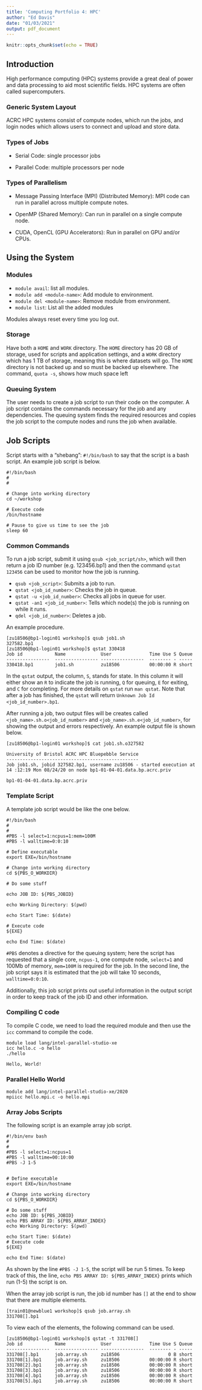 ---
title: 'Computing Portfolio 4: HPC'
author: "Ed Davis"
date: "01/03/2021"
output: pdf_document
---

```{r setup, include=FALSE}
knitr::opts_chunk$set(echo = TRUE)
```

## Introduction

High performance computing (HPC) systems provide a great deal of power and data processing to aid most scientific fields. HPC systems are often called supercomputers. 

### Generic System Layout

ACRC HPC systems consist of compute nodes, which run the jobs, and login nodes which allows users to connect and upload and store data. 

### Types of Jobs

- Serial Code: single processor jobs

- Parallel Code: multiple processors per node

### Types of Parallelism

- Message Passing Interface (MPI) (Distributed Memory): MPI code can run in parallel across multiple compute notes. 

- OpenMP (Shared Memory): Can run in parallel on a single compute node.

- CUDA, OpenCL (GPU Accelerators): Run in parallel on GPU and/or CPUs. 

## Using the System

### Modules

- `module avail`: list all modules.
- `module add <module-name>`: Add module to environment.
- `module del <module-name>`: Remove module from environment. 
- `module list`: List all the added modules

Modules always reset every time you log out. 

### Storage

Have both a `HOME` and `WORK` directory. The `HOME` directory has 20 GB of storage, used for scripts and application settings, and a `WORK` directory which has 1 TB of storage, meaning this is where datasets will go. The `HOME` directory is not backed up and so must be backed up elsewhere. The command, `quota -s`, shows how much space left 

### Queuing System

The user needs to create a job script to run their code on the computer. A job script contains the commands necessary for the job and any dependencies. The queuing system finds the required resources and copies the job script to the compute nodes and runs the job when available. 


## Job Scripts 

Script starts with a "shebang": `#!/bin/bash` to say that the script is a bash script. An example job script is below. 

```{}
#!/bin/bash
#
#

# Change into working directory
cd ~/workshop

# Execute code
/bin/hostname

# Pause to give us time to see the job
sleep 60
```

### Common Commands

To run a job script, submit it using `qsub <job_script/sh>`, which will then return a job ID number (e.g. 123456.bp1) and then the command `qstat 123456` can be used to monitor how the job is running.

- `qsub <job_script>`: Submits a job to run.
- `qstat <job_id_number>`: Checks the job in queue.
- `qstat -u <job_id_number>`: Checks all jobs in queue for user.
- `qstat -an1 <job_id_number>`:  Tells which node(s) the job is running on while it runs. 
- `qdel <job_id_number>`: Deletes a job.

An example procedure. 
```{}
[zu18506@bp1-login01 workshop]$ qsub job1.sh
327582.bp1
[zu18506@bp1-login01 workshop]$ qstat 330418
Job id            Name             User              Time Use S Queue
----------------  ---------------- ----------------  -------- - -----
330418.bp1        job1.sh          zu18506           00:00:00 R short
```

In the `qstat` output, the column, `S`, stands for state. In this column it will either show an `R` to indicate the job is running, `Q` for queuing, `E` for exiting, and `C` for completing. For more details on `qstat` run `man qstat`. Note that after a job has finished, the `qstat` will return `Unknown Job Id <job_id_number>.bp1`. 

After running a job, two output files will be creates called `<job_name>.sh.o<job_id_number>` and `<job_name>.sh.e<job_id_number>`, for showing the output and errors respectively. An example output file is shown below. 

```{}
[zu18506@bp1-login01 workshop]$ cat job1.sh.o327582

University of Bristol ACRC HPC Bluepebble Service
-------------------------------------------------
Job job1.sh, jobid 327582.bp1, username zu18506 - started execution at 14 :12:19 Mon 08/24/20 on node bp1-01-04-01.data.bp.acrc.priv

bp1-01-04-01.data.bp.acrc.priv
```

### Template Script

A template job script would be like the one below.

```{}
#!/bin/bash
#
#
#PBS -l select=1:ncpus=1:mem=100M
#PBS -l walltime=0:0:10

# Define executable
export EXE=/bin/hostname

# Change into working directory
cd ${PBS_O_WORKDIR}

# Do some stuff

echo JOB ID: ${PBS_JOBID}

echo Working Directory: $(pwd)

echo Start Time: $(date)

# Execute code
${EXE}

echo End Time: $(date)
```

`#PBS` denotes a directive for the queuing system; here the script has requested that a single core, `ncpus-1`, one compute node, `select=1` and 100Mb of memory, `mem=100M` is required for the job. In the second line, the job script says it is estimated that the job will take 10 seconds, `walltime=0:0:10`. 

Additionally, this job script prints out useful information in the output script in order to keep track of the job ID and other information. 

### Compiling C code

To compile C code, we need to load the required module and then use the `icc` command to compile the code. 

```{}
module load lang/intel-parallel-studio-xe
icc hello.c -o hello
./hello

Hello, World!
```

### Parallel Hello World

```{}
module add lang/intel-parallel-studio-xe/2020
mpiicc hello.mpi.c -o hello.mpi
```


### Array Jobs Scripts 

The following script is an example array job script.

```{}
#!/bin/env bash
#
#
#PBS -l select=1:ncpus=1
#PBS -l walltime=00:10:00
#PBS -J 1-5


# Define executable
export EXE=/bin/hostname

# Change into working directory
cd ${PBS_O_WORKDIR}

# Do some stuff
echo JOB ID: ${PBS_JOBID}
echo PBS ARRAY ID: ${PBS_ARRAY_INDEX}
echo Working Directory: $(pwd)

echo Start Time: $(date)
# Execute code
${EXE}

echo End Time: $(date)
```

As shown by the line `#PBS -J 1-5`, the script will be run 5 times. To keep track of this, the line, `echo PBS ARRAY ID: ${PBS_ARRAY_INDEX}` prints which run (1-5) the script is on.

When the array job script is run, the job id number has `[]` at the end to show that there are multiple elements.

```{}
[train01@newblue1 workshop]$ qsub job.array.sh
331708[].bp1
```

To view each of the elements, the following command can be used.

```{}
[zu18506@bp1-login01 workshop]$ qstat -t 331708[]
Job id            Name             User              Time Use S Queue
----------------  ---------------- ----------------  -------- - -----
331708[].bp1      job.array.sh     zu18506                  0 B short
331708[1].bp1     job.array.sh     zu18506           00:00:00 R short
331708[2].bp1     job.array.sh     zu18506           00:00:00 R short
331708[3].bp1     job.array.sh     zu18506           00:00:00 R short
331708[4].bp1     job.array.sh     zu18506           00:00:00 R short
331708[5].bp1     job.array.sh     zu18506           00:00:00 R short
```






















